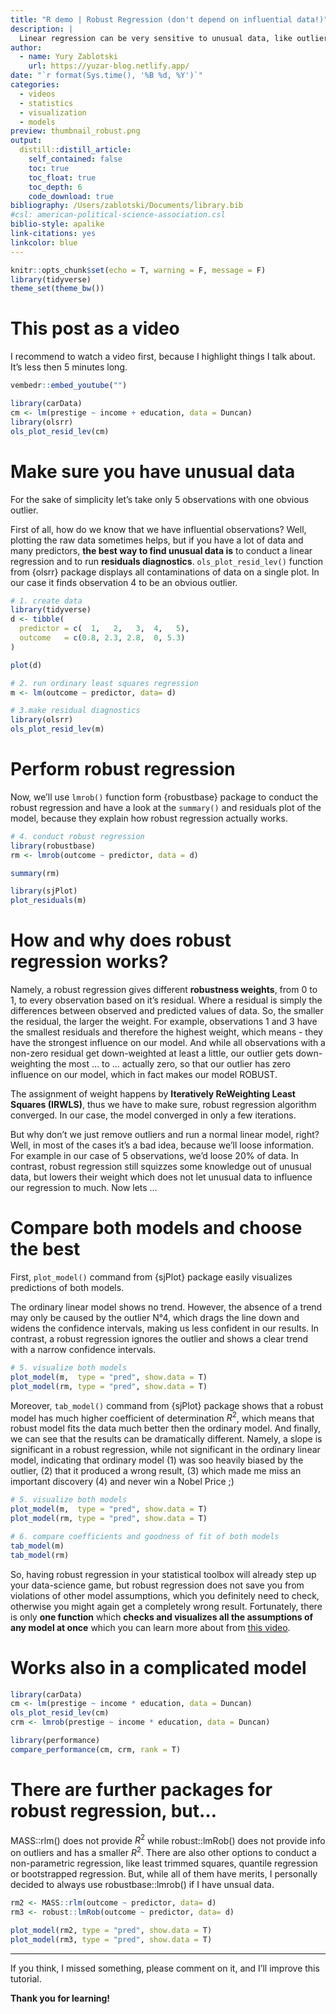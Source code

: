 ```yaml
---
title: "R demo | Robust Regression (don't depend on influential data!)"
description: |
  Linear regression can be very sensitive to unusual data, like outliers, high leverage observations or a combination of both. A robust regression suppose to provide a solution for that. So, let's build both an ordinary and a robust regressions, compare them to find out whether outliers are a serious problem and see whether robust model performs better then usual linear model.
author:
  - name: Yury Zablotski
    url: https://yuzar-blog.netlify.app/
date: "`r format(Sys.time(), '%B %d, %Y')`"
categories:
  - videos
  - statistics
  - visualization
  - models
preview: thumbnail_robust.png
output:
  distill::distill_article:
    self_contained: false
    toc: true
    toc_float: true
    toc_depth: 6
    code_download: true
bibliography: /Users/zablotski/Documents/library.bib
#csl: american-political-science-association.csl
biblio-style: apalike
link-citations: yes
linkcolor: blue
---
```



```r
knitr::opts_chunk$set(echo = T, warning = F, message = F)
library(tidyverse)
theme_set(theme_bw())
```

# This post as a video

I recommend to watch a video first, because I highlight things I talk about. It's less then 5 minutes long.

```r
vembedr::embed_youtube("")
```

```r
library(carData)
cm <- lm(prestige ~ income + education, data = Duncan)
library(olsrr)
ols_plot_resid_lev(cm)
```



# Make sure you have unusual data

For the sake of simplicity let's take only 5 observations with one obvious outlier.

First of all, how do we know that we have influential observations? Well, plotting the raw data sometimes helps, but if you have a lot of data and many predictors, **the best way to find unusual data is** to conduct a linear regression and to run **residuals diagnostics**. `ols_plot_resid_lev()` function from {olsrr} package displays all contaminations of data on a single plot. In our case it finds observation 4 to be an obvious outlier.

```r
# 1. create data
library(tidyverse)
d <- tibble(
  predictor = c(  1,   2,   3,  4,   5),
  outcome   = c(0.8, 2.3, 2.8,  0, 5.3)
)

plot(d)

# 2. run ordinary least squares regression
m <- lm(outcome ~ predictor, data= d)

# 3.make residual diagnostics
library(olsrr)
ols_plot_resid_lev(m)
```


# Perform robust regression

Now, we'll use `lmrob()` function form {robustbase} package to conduct the robust regression and have a look at the `summary()` and residuals plot of the model, because they explain how robust regression actually works.

```r
# 4. conduct robust regression
library(robustbase)
rm <- lmrob(outcome ~ predictor, data = d)

summary(rm)

library(sjPlot)
plot_residuals(m)
```

# How and why does robust regression works?

Namely, a robust regression gives different **robustness weights**, from 0 to 1, to every observation based on it's residual. Where a residual is simply the differences between observed and predicted values of data. So, the smaller the residual, the larger the weight. For example, observations 1 and 3 have the smallest residuals and therefore the highest weight, which means - they have the strongest influence on our model. And while all observations with a non-zero residual get down-weighted at least a little, our outlier gets down-weighting the most ... to ... actually zero, so that our outlier has zero influence on our model, which in fact makes our model ROBUST.

The assignment of weight happens by **Iteratively ReWeighting Least Squares (IRWLS)**, thus we have to make sure, robust regression algorithm converged. In our case, the model converged in only a few iterations.

But why don't we just remove outliers and run a normal linear model, right? Well, in most of the cases it's a bad idea, because we'll loose information. For example in our case of 5 observations, we'd loose 20% of data. In contrast, robust regression still squizzes some knowledge out of unusual data, but lowers their weight which does not let unusual data to influence our regression to much. Now lets ...

# Compare both models and choose the best

First, `plot_model()` command from {sjPlot} package easily visualizes predictions of both models.

The ordinary linear model shows no trend. However, the absence of a trend may only be caused by the outlier N°4, which drags the line down and widens the confidence intervals, making us less confident in our results. In contrast, a robust regression ignores the outlier and shows a clear trend with a narrow confidence intervals. 

```r
# 5. visualize both models
plot_model(m,  type = "pred", show.data = T)
plot_model(rm, type = "pred", show.data = T)
```

Moreover, `tab_model()` command from {sjPlot} package shows that a robust model has much higher coefficient of determination $R^2$, which means that robust model fits the data much better then the ordinary model. And finally, we can see that the results can be dramatically different. Namely, a slope is significant in a robust regression, while not significant in the ordinary linear model, indicating that ordinary model (1) was soo heavily biased by the outlier, (2) that it produced a wrong result, (3) which made me miss an important discovery (4) and never win a Nobel Price ;) 


```r
# 5. visualize both models
plot_model(m,  type = "pred", show.data = T)
plot_model(rm, type = "pred", show.data = T)
```

```r
# 6. compare coefficients and goodness of fit of both models
tab_model(m)
tab_model(rm)
```

So, having robust regression in your statistical toolbox will already step up your data-science game, but robust regression does not save you from violations of other model assumptions, which you definitely need to check, otherwise you might again get a completely wrong result. Fortunately, there is only **one function** which **checks and visualizes all the assumptions of any model at once** which you can learn more about from [this video](https://youtu.be/EPIxQ5i5oxs).


# Works also in a complicated model

```r
library(carData)
cm <- lm(prestige ~ income * education, data = Duncan)
ols_plot_resid_lev(cm)
crm <- lmrob(prestige ~ income * education, data = Duncan)

library(performance)
compare_performance(cm, crm, rank = T)
```


# There are further packages for robust regression, but...

MASS::rlm() does not provide $R^2$ while robust::lmRob() does not provide info on outliers and has a smaller $R^2$. There are also other options to conduct a non-parametric regression, like least trimmed squares, quantile regression or bootstrapped regression. But, while all of them have merits, I personally decided to always use robustbase::lmrob() if I have unsual data.

```r
rm2 <- MASS::rlm(outcome ~ predictor, data= d)
rm3 <- robust::lmRob(outcome ~ predictor, data= d)

plot_model(rm2, type = "pred", show.data = T)
plot_model(rm3, type = "pred", show.data = T)
```



---

If you think, I missed something, please comment on it, and I’ll improve this tutorial.

**Thank you for learning!**

